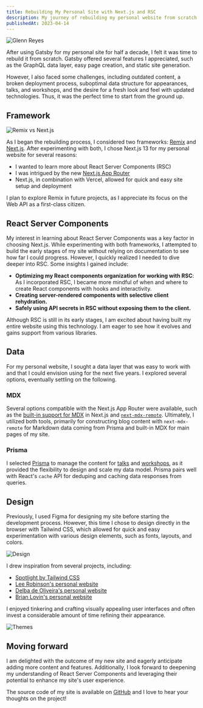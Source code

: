 ```yaml
---
title: Rebuilding My Personal Site with Next.js and RSC
description: My journey of rebuilding my personal website from scratch using Next.js, discussing design inspirations, data management, and my experience working with React Server Components.
publishedAt: 2023-04-14
---
```


<Image
  src="/opengraph-image.png"
  width={1920}
  height={1080}
  alt="Glenn Reyes"
/>

After using Gatsby for my personal site for half a decade, I felt it was time to rebuild it from scratch. Gatsby offered several features I appreciated, such as the GraphQL data layer, easy page creation, and static site generation.

However, I also faced some challenges, including outdated content, a broken deployment process, suboptimal data structure for appearances, talks, and workshops, and the desire for a fresh look and feel with updated technologies. Thus, it was the perfect time to start from the ground up.

## Framework

<Image
  src="/images/2023-rebuild/remix-vs-next.png"
  width={1740}
  height={1300}
  alt="Remix vs Next.js"
/>

As I began the rebuilding process, I considered two frameworks: [Remix](https://remix.run) and [Next.js](https://nextjs.org). After experimenting with both, I chose Next.js 13 for my personal website for several reasons:

- I wanted to learn more about React Server Components (RSC)
- I was intrigued by the new [Next.js App Router](https://beta.nextjs.org/docs/routing/fundamentals)
- Next.js, in combination with Vercel, allowed for quick and easy site setup and deployment

I plan to explore Remix in future projects, as I appreciate its focus on the Web API as a first-class citizen.

## React Server Components

My interest in learning about React Server Components was a key factor in choosing Next.js. While experimenting with both frameworks, I attempted to build the early stages of my site without relying on documentation to see how far I could progress. However, I quickly realized I needed to dive deeper into RSC. Some insights I gained include:

- **Optimizing my React components organization for working with RSC**: As I incorporated RSC, I became more mindful of when and where to create React components with hooks and interactivity.
- **Creating server-rendered components with selective client rehydration.**
- **Safely using API secrets in RSC without exposing them to the client.**

Although RSC is still in its early stages, I am excited about having built my entire website using this technology. I am eager to see how it evolves and gains support from various libraries.

## Data

For my personal website, I sought a data layer that was easy to work with and that I could envision using for the next five years. I explored several options, eventually settling on the following.

### MDX

Several options compatible with the Next.js App Router were available, such as the [built-in support for MDX](https://beta.nextjs.org/docs/guides/mdx#mdx) in Next.js and [`next-mdx-remote`](https://github.com/hashicorp/next-mdx-remote#react-server-components-rsc--nextjs-app-directory-support). Ultimately, I utilized both tools, primarily for constructing blog content with `next-mdx-remote` for Markdown data coming from Prisma and built-in MDX for main pages of my site.

### Prisma

I selected [Prisma](https://www.prisma.io) to manage the content for [talks](/talks) and [workshops](/workshops), as it provided the flexibility to design and scale my data model. Prisma pairs well with React's `cache` API for deduping and caching data responses from queries.

## Design

Previously, I used Figma for designing my site before starting the development process. However, this time I chose to design directly in the browser with Tailwind CSS, which allowed for quick and easy experimentation with various design elements, such as fonts, layouts, and colors.

<Image
  src="/images/2023-rebuild/design.png"
  width={1536}
  height={3648}
  alt="Design"
/>

I drew inspiration from several projects, including:

- [Spotlight by Tailwind CSS](https://tailwindui.com/templates/spotlight)
- [Lee Robinson's personal website](https://leerob.io)
- [Delba de Oliveira's personal website](https://delba.dev)
- [Brian Lovin's personal website](https://brianlovin.com)

I enjoyed tinkering and crafting visually appealing user interfaces and often invest a considerable amount of time refining their appearance.

<Image
  src="/images/2023-rebuild/themes.png"
  width={1545}
  height={1017}
  alt="Themes"
/>

## Moving forward

I am delighted with the outcome of my new site and eagerly anticipate adding more content and features. Additionally, I look forward to deepening my understanding of React Server Components and leveraging their potential to enhance my site's user experience.

The source code of my site is available on [GitHub](https://github.com/glennreyes/glennreyes.com) and I love to hear your thoughts on the project!
